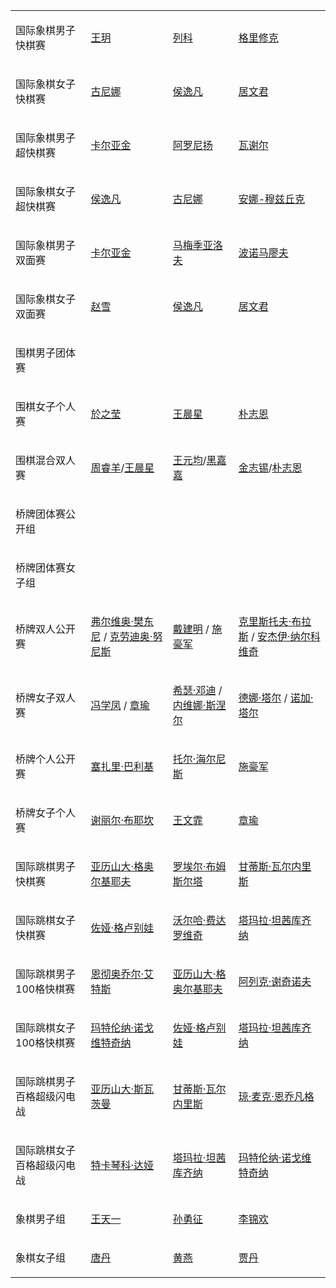 {| {{MedalistTable|type=項目|columns=1|style=font-size:small;}}
|-
|国际象棋男子快棋赛
|[[王玥]]{{flagicon|CHN}}
|[[列科]]{{flagicon|HUN}}
|[[格里修克]]{{flagicon|RUS}}
|-
|国际象棋女子快棋赛
|[[古尼娜]]{{flagicon|RUS}}
|[[侯逸凡]]{{flagicon|CHN}}
|[[居文君]]{{flagicon|CHN}}
|-
|国际象棋男子超快棋赛
|[[卡尔亚金]]{{flagicon|RUS}}
|[[阿罗尼扬]]{{flagicon|ARM}}
|[[瓦谢尔]]{{flagicon|FRA}}
|-
|国际象棋女子超快棋赛
|[[侯逸凡]]{{flagicon|CHN}}
|[[古尼娜]]{{flagicon|RUS}}
|[[安娜-穆兹丘克]]{{flagicon|SVN}}
|-
|国际象棋男子双面赛
|[[卡尔亚金]]{{flagicon|RUS}}
|[[马梅季亚洛夫]]{{flagicon|AZE}}
|[[波诺马廖夫]]{{flagicon|UKR}}
|-
|国际象棋女子双面赛
|[[赵雪]]{{flagicon|CHN}}
|[[侯逸凡]]{{flagicon|CHN}}
|[[居文君]]{{flagicon|CHN}}
|-
|围棋男子团体赛
|{{KOR}}
|{{CHN}}
|{{TPE}}
|-
|围棋女子个人赛
|[[於之莹]]{{flagicon|CHN}}
|[[王晨星]]{{flagicon|CHN}}
|[[朴志恩]]{{flagicon|KOR}}
|-
|围棋混合双人赛
|[[周睿羊]]/[[王晨星]]{{flagicon|CHN}}
|[[王元均]]/[[黑嘉嘉]]{{flagicon|TPE}}
|[[金志锡]]/[[朴志恩]]{{flagicon|KOR}}
|-
|桥牌团体赛公开组
|{{MCO}}
|{{POL}}
|{{CHN}}
|-
|桥牌团体赛女子组
|{{CHN}}
|{{ENG}}
|{{USA}}
|-
|桥牌双人公开赛
|[[弗尔维奥·樊东尼]] / [[克劳迪奥·努尼斯]]{{flagicon|MCO}}
|[[戴建明]] / [[施豪军]]{{flagicon|CHN}}
|[[克里斯托夫·布拉斯]] / [[安杰伊·纳尔科维奇]]{{flagicon|POL}}
|-
|桥牌女子双人赛
|[[冯学凤]] / [[章瑜]]{{flagicon|CHN}}
|[[希瑟·邓迪]] / [[内维娜·斯涅尔]]{{flagicon|ENG}}
|[[德娜·塔尔]] / [[诺加·塔尔]]{{flagicon|ISR}}
|-
|桥牌个人公开赛
|[[塞扎里·巴利基]]{{flagicon|POL}}
|[[托尔·海尔尼斯]]{{flagicon|MCO}}
|[[施豪军]]{{flagicon|CHN}}
|-
|桥牌女子个人赛
|[[谢丽尔·布耶坎]]{{flagicon|USA}}
|[[王文霏]]{{flagicon|CHN}}
|[[章瑜]]{{flagicon|CHN}}
|-
|国际跳棋男子快棋赛
|[[亚历山大·格奥尔基耶夫]]{{flagicon|RUS}}
|[[罗埃尔·布姆斯尔塔]]{{flagicon|NED}}
|[[甘蒂斯·瓦尔内里斯]]{{flagicon|LAT}}
|-
|国际跳棋女子快棋赛
|[[佐娅·格卢别娃]]{{flagicon|LAT}}
|[[沃尔哈·费达罗维奇]]{{flagicon|BLR}}
|[[塔玛拉·坦茜库齐纳]]{{flagicon|RUS}}
|-
|国际跳棋男子100格快棋赛
|[[恩彻奥乔尔·艾特斯]]{{flagicon|CIV}}
|[[亚历山大·格奥尔基耶夫]]{{flagicon|RUS}}
|[[阿列克·谢奇诺夫]]{{flagicon|RUS}}
|-
|国际跳棋女子100格快棋赛
|[[玛特伦纳·诺戈维特奇纳]]{{flagicon|RUS}}
|[[佐娅·格卢别娃]]{{flagicon|LAT}}
|[[塔玛拉·坦茜库齐纳]]{{flagicon|RUS}}
|-
|国际跳棋男子百格超级闪电战
|[[亚历山大·斯瓦茨曼]]{{flagicon|RUS}}
|[[甘蒂斯·瓦尔内里斯]]{{flagicon|LAT}}
|[[琼·麦克·恩乔凡格]]{{flagicon|CMR}}
|-
|国际跳棋女子百格超级闪电战
|[[特卡琴科·达娅]]{{flagicon|UKR}}
|[[塔玛拉·坦茜库齐纳]]{{flagicon|RUS}}
|[[玛特伦纳·诺戈维特奇纳]]{{flagicon|RUS}}
|-
|象棋男子组
|[[王天一]]{{flagicon|CHN}}
|[[孙勇征]]{{flagicon|CHN}}
|[[李锦欢]]{{flagicon|MAC}}
|-
|象棋女子组
|[[唐丹]]{{flagicon|CHN}}
|[[黄燕]]{{flagicon|VNM}}
|[[贾丹]]{{flagicon|USA}}
|}